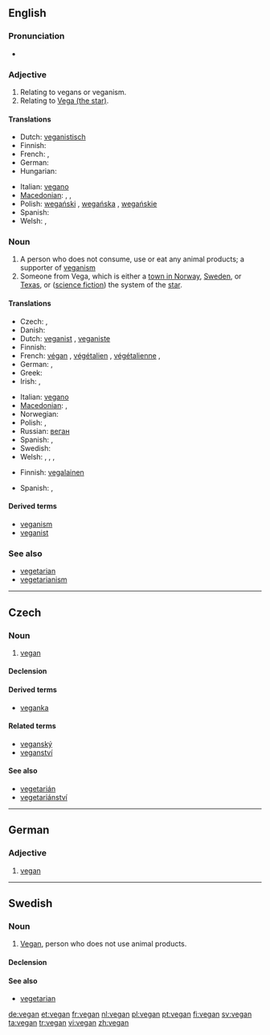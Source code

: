 ==English==
{{wikipedia}}

===Pronunciation===
* {{rhymes|iːɡən}}

===Adjective===
{{en-adj|-}}

# Relating to vegans or veganism.
# Relating to [[w:Vega|Vega (the star)]].

====Translations====
{{trans-top|relating to vegans or veganism}}
* Dutch: [[veganistisch]]
* Finnish: {{t-|fi|vegaaninen}}
* French: {{t|fr|végan|m}}, {{t|fr|végane|m|f}}
* German: {{t+|de|vegan}}
* Hungarian: {{t-|hu|vega}}
{{trans-mid}}
* Italian: [[vegano]]
* [[Macedonian]]: {{t|mk|вегански|m|tr=véganski}}, {{t|mk|веганска|f|tr=véganska}}, {{t|mk|веганско|n|tr=véganskо}}
* Polish: [[wegański]] {{m}}, [[wegańska]] {{f}}, [[wegańskie]]
* Spanish: {{t|es|vegano}}
* Welsh: {{t|cy|feganaidd}}, {{t|cy|figanaidd}}
{{trans-bottom}}

===Noun===
{{en-noun}}

# A person who does not consume, use or eat any animal products; a supporter of [[veganism]]
# Someone from Vega, which is either a [[w:Vega, Norway|town in Norway]], [[w:Vega, Haninge, Sweden|Sweden]], or [[w:Vega, Texas|Texas]], or ([[science fiction]]) the system of the [[w:Vega|star]].

====Translations====
{{trans-top|supporter of veganism}}
* Czech: {{t-|cs|vegan|m}}, {{t-|cs|veganka|f}}
* Danish: {{t|da|veganer}}
* Dutch: [[veganist]] {{m}}, [[veganiste]] {{f}}
* Finnish: {{t+|fi|vegaani}}
* French: [[végan]] {{m}}, [[végétalien]] {{m}}, [[végétalienne]] {{f}}, {{t|fr|végane|m|f}}
* German: {{t+|de|Veganer|m}}, {{t+|de|Veganerin|f}}
* Greek: {{t|el|ακραιφνής χορτοφάγος|m|f|tr=akraifnís chortofágos}}
* Irish: {{t|ga|veigeán|m}}, {{t|ga|fíor-veigeatóir|m}}
{{trans-mid}}
* Italian: [[vegano]] {{m}}
* [[Macedonian]]: {{t|mk|végan|m|alt=веган}}, {{t|mk|véganka|f|alt=веганка|tr=véganska}}
* Norwegian: {{t|no|veganer}}
* Polish: {{t+|pl|weganin|m}}, {{t+|pl|weganka|f}}
* Russian: [[веган]] {{m}} {{qualifier|used for both men and women}}
* Spanish: {{t|es|vegano|m}}, {{t|es|vegana|f}}
* Swedish: {{t+|sv|vegan}}
* Welsh: {{t|cy|fegan}}, {{t|cy|figan}}, {{t|cy|cigwrthodwr caeth|m}}, {{t|cy|llysfwytäwr caeth|m}}
{{trans-bottom}}

{{trans-top|someone from Vega}}
* Finnish: [[vegalainen]]
{{trans-mid}}
* Spanish: {{t|es|vegano|m}}, {{t|es|vegana|f}}
{{trans-bottom}}

====Derived terms====
* [[veganism]]
* [[veganist]]

===See also===
* [[vegetarian]]
* [[vegetarianism]]

----

==Czech==

===Noun===
{{cs-noun|g=m}}

# [[vegan]] {{gloss|veganism supporter}}

====Declension====
{{cs-decl-noun-auto|ma|veg|a|n}}

====Derived terms====
* [[veganka]] {{qualifier|feminine form}}

====Related terms====
* [[veganský]]
* [[veganství]] {{n}}

====See also====
* [[vegetarián]] {{m}}
* [[vegetariánství]] {{n}}

----

==German==

===Adjective===
{{head|de|adjective}}

# [[#English|vegan]]

----

==Swedish==

===Noun===
{{sv-noun|g=c}}

# [[#English|Vegan]], person who does not use animal products.

====Declension====
{{sv-noun-reg-r-c|2=vegane}}

====See also====
* [[vegetarian]]

[[de:vegan]]
[[et:vegan]]
[[fr:vegan]]
[[nl:vegan]]
[[pl:vegan]]
[[pt:vegan]]
[[fi:vegan]]
[[sv:vegan]]
[[ta:vegan]]
[[tr:vegan]]
[[vi:vegan]]
[[zh:vegan]]